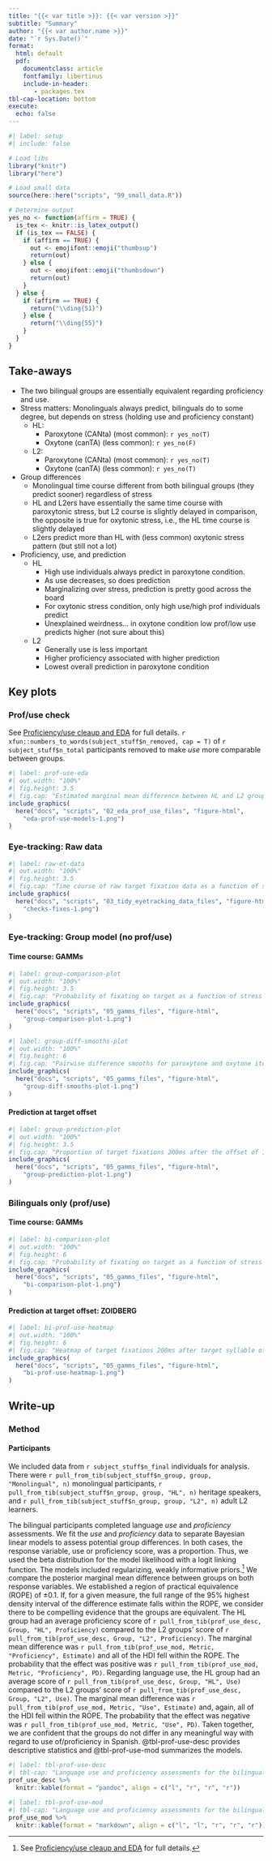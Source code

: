 ```yaml
---
title: "{{< var title >}}: {{< var version >}}"
subtitle: "Summary"
author: "{{< var author.name >}}"
date: "`r Sys.Date()`"
format:
  html: default
  pdf: 
    documentclass: article
    fontfamily: libertinus
    include-in-header:
       - packages.tex
tbl-cap-location: bottom
execute:
  echo: false
---
```


```r
#| label: setup
#| include: false

# Load libs
library("knitr")
library("here")

# Load small data
source(here::here("scripts", "99_small_data.R"))

# Determine output
yes_no <- function(affirm = TRUE) {
  is_tex <- knitr::is_latex_output()
  if (is_tex == FALSE) { 
    if (affirm == TRUE) {
      out <- emojifont::emoji("thumbsup")
      return(out)
    } else {
      out <- emojifont::emoji("thumbsdown")
      return(out)
    }
  } else {
    if (affirm == TRUE) {
      return("\\ding{51}")
    } else {
      return("\\ding{55}")
    }
  }
}

```


\clearpage

## Take-aways

- The two bilingual groups are essentially equivalent regarding proficiency and use.
- Stress matters: Monolinguals always predict, bilinguals do to some degree, but depends on stress (holding use and proficiency constant)
  - HL: 
    - Paroxytone (CANta) (most common): `r yes_no(T)`
    - Oxytone (canTA) (less common): `r yes_no(F)`
  - L2: 
    - Paroxytone (CANta) (most common): `r yes_no(T)`
    - Oxytone (canTA) (less common): `r yes_no(T)`
- Group differences
  - Monolingual time course different from both bilingual groups (they predict sooner) regardless of stress
  - HL and L2ers have essentially the same time course with paroxytonic stress, but L2 course is slightly delayed in comparison, the opposite is true for oxytonic stress, i.e., the HL time course is slightly delayed
  - L2ers predict more than HL with (less common) oxytonic stress pattern (but still not a lot)
- Proficiency, use, and prediction
  - HL
    - High use individuals always predict in paroxytone condition. 
    - As use decreases, so does prediction
    - Marginalizing over stress, prediction is pretty good across the board
    - For oxytonic stress condition, only high use/high prof individuals predict
    - Unexplained weirdness... in oxytone condition low prof/low use predicts higher (not sure about this)
  - L2
    - Generally use is less important
    - Higher proficiency associated with higher prediction
    - Lowest overall prediction in paroxytone condition

\clearpage

## Key plots

### Prof/use check

See [Proficiency/use cleaup and EDA](https://www.jvcasillas.com/morph_pred_hs/scripts/02_eda_prof_use.html) for full details. 
`r xfun::numbers_to_words(subject_stuff$n_removed, cap = T)` of `r subject_stuff$n_total` participants removed to make *use* more comparable between groups. 

```r
#| label: prof-use-eda
#| out.width: "100%"
#| fig.height: 3.5
#| fig.cap: "Estimated marginal mean difference between HL and L2 groups for standardized *use* and *proficiency*. The blue vertical bar represents a region of practical equivalence (ROPE) of &pm;0.1."
include_graphics(
  here("docs", "scripts", "02_eda_prof_use_files", "figure-html", 
    "eda-prof-use-models-1.png")
)
```

### Eye-tracking: Raw data

```r
#| label: raw-et-data
#| out.width: "100%"
#| fig.height: 3.5
#| fig.cap: "Time course of raw target fixation data as a function of stress condition (paroxytone, oxytone) for monolingual, HL, and L2 groups. Transparent ribbons represent 99% bootstrapped confidence intervals."
include_graphics(
  here("docs", "scripts", "03_tidy_eyetracking_data_files", "figure-html", 
    "checks-fixes-1.png")
)
```

### Eye-tracking: Group model (no prof/use)

#### Time course: GAMMs

```r
#| label: group-comparison-plot
#| out.width: "100%"
#| fig.height: 3.5
#| fig.cap: "Probability of fixating on target as a function of stress for all three groups. The time course is centered around the target syllable offset (point 0). Vertical lines represent 200ms after target syllable offset. Lines represent group trajectories plus 95%, 80%, and 50% credible intervals."
include_graphics(
  here("docs", "scripts", "05_gamms_files", "figure-html", 
    "group-comparison-plot-1.png")
)
```

```r
#| label: group-diff-smooths-plot
#| out.width: "100%"
#| fig.height: 6
#| fig.cap: "Pairwise difference smooths for paroxytone and oxytone items. From dark to light, colors represent 95%, 80%, 70%, 60%, 50%, 35% and 10% credible intervals."
include_graphics(
  here("docs", "scripts", "05_gamms_files", "figure-html", 
    "group-diff-smooths-plot-1.png")
)
```

#### Prediction at target offset

```r
#| label: group-prediction-plot
#| out.width: "100%"
#| fig.height: 3.5
#| fig.cap: "Proportion of target fixations 200ms after the offset of 1st syllable for monolinguals, heritage learners, and L2 learners in paroxytone (*CANto*) and oxytone (*canTO*) conditions. The vertical dotted line marks chance (50%) surrounded by a &pm;1% region of practical equivalence (ROPE). Density mass of the posterior distribution that falls within the ROPE is discolored (pinkish)."
include_graphics(
  here("docs", "scripts", "05_gamms_files", "figure-html", 
    "group-prediction-plot-1.png")
)
```

### Bilinguals only (prof/use)

#### Time course: GAMMs

```r
#| label: bi-comparison-plot
#| out.width: "100%"
#| fig.height: 6
#| fig.cap: "Probability of fixating on target as a function of stress for the bilingual groups. The time course is centered around the target syllable offset (point 0). Vertical lines represent 200ms after target syllable offset. Lines represent paroxytone ('CANta', green) and oxytone ('canTO', orange) conditions plus 95%, 80%, and 50% credible intervals. Pairwise difference smooths for paroxytone and oxytone items. From dark to light, colors represent 95%, 80%, 70%, 60%, 50%, 35% and 10% credible intervals."
include_graphics(
  here("docs", "scripts", "05_gamms_files", "figure-html", 
    "bi-comparison-plot-1.png")
)
```

#### Prediction at target offset: ZOIDBERG

```r
#| label: bi-prof-use-heatmap
#| out.width: "100%"
#| fig.height: 6
#| fig.cap: "Heatmap of target fixations 200ms after target syllable offset. The heatmap illustrates the conditional effects of normalized proficiency and use scores for the bilingual groups. The top rows illustrate model estimate for the paroxytone condtion, the middle rows marginalize over stress conditions, and the bottom rows represent model estimate for the oxytone condition."
include_graphics(
  here("docs", "scripts", "05_gamms_files", "figure-html", 
    "bi-prof-use-heatmap-1.png")
)
```

\clearpage

## Write-up

### Method

#### Participants

We included data from `r subject_stuff$n_final` individuals for analysis. 
There were `r pull_from_tib(subject_stuff$n_group, group, "Monolingual", n)` monolingual participants, `r pull_from_tib(subject_stuff$n_group, group, "HL", n)` heritage speakers, and `r pull_from_tib(subject_stuff$n_group, group, "L2", n)` adult L2 learners. 

The bilingual participants completed language *use* and *proficiency* assessments. 
We fit the *use* and *proficiency* data to separate Bayesian linear models to assess potential group differences. 
In both cases, the response variable, use or proficiency score, was a proportion. 
Thus, we used the beta distribution for the model likelihood with a logit linking function. 
The models included regularizing, weakly informative priors.^[See [Proficiency/use cleaup and EDA](https://www.jvcasillas.com/morph_pred_hs/scripts/02_eda_prof_use.html) for full details.] 
We compare the posterior marginal mean difference between groups on both response variables. 
We established a region of practical equivalence (ROPE) of ±0.1. 
If, for a given measure, the full range of the 95% highest density interval of the difference estimate falls within the ROPE, we consider there to be compelling evidence that the groups are equivalent. 
The HL group had an average proficiency score of `r pull_from_tib(prof_use_desc, Group, "HL", Proficiency)` compared to the L2 groups' score of `r pull_from_tib(prof_use_desc, Group, "L2", Proficiency)`. 
The marginal mean difference was `r pull_from_tib(prof_use_mod, Metric, "Proficiency", Estimate)` and all of the HDI fell within the ROPE. 
The probability that the effect was positive was `r pull_from_tib(prof_use_mod, Metric, "Proficiency", PD)`. 
Regarding language use, the HL group had an average score of `r pull_from_tib(prof_use_desc, Group, "HL", Use)` compared to the L2 groups' score of `r pull_from_tib(prof_use_desc, Group, "L2", Use)`. 
The marginal mean difference was `r pull_from_tib(prof_use_mod, Metric, "Use", Estimate)` and, again, all of the HDI fell within the ROPE. 
The probability that the effect was negative was `r pull_from_tib(prof_use_mod, Metric, "Use", PD)`. 
Taken together, we are confident that the groups do not differ in any meaningful way with regard to use of/proficiency in Spanish.
@tbl-prof-use-desc provides descriptive statistics and @tbl-prof-use-mod  summarizes the models. 


```r
#| label: tbl-prof-use-desc
#| tbl-cap: "Language use and proficiency assessments for the bilingual groups. Descriptive summary. Mean plus standard deviation of use and proficiency."
prof_use_desc %>% 
  knitr::kable(format = "pandoc", align = c("l", "r", "r", "r"))
```

```r
#| label: tbl-prof-use-mod
#| tbl-cap: "Language use and proficiency assessments for the bilingual groups. Model summary. Posterior estimates of the marginal mean difference (L2 - HL) for use and proficiency values. The proportion of the posterior density falling within the region of practical equivalence is reported in the ROPE column. The probability that the effect is of the medians sign is reported in the PD column."
prof_use_mod %>% 
  knitr::kable(format = "markdown", align = c("l", "l", "r", "r", "r"))
```

